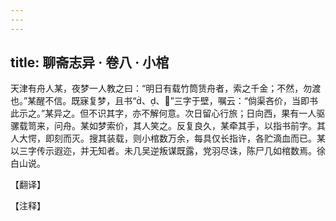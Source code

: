 ```yaml
---
---
---
```

title: 聊斋志异 · 卷八 · 小棺
---

天津有舟人某，夜梦一人教之曰：“明日有载竹筒赁舟者，索之千金；不然，勿渡也。”某醒不信。既寐复梦，且书“、、”三字于壁，嘱云：“倘渠吝价，当即书此示之。”某异之。但不识其字，亦不解何意。次日留心行旅；日向西，果有一人驱骡载笥来，问舟。某如梦索价，其人笑之。反复良久，某牵其手，以指书前字。其人大愕，即刻而灭。搜其装载，则小棺数万余，每具仅长指许，各贮滴血而已。某以三字传示遐迩，并无知者。未几吴逆叛谋既露，党羽尽诛，陈尸几如棺数焉。徐白山说。

【翻译】

【注释】

